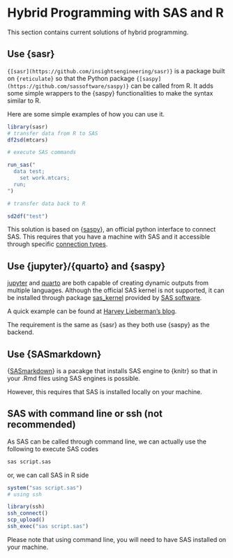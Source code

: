 # Hybrid Programming with SAS and R

This section contains current solutions of hybrid programming.

## Use {sasr}

`{[sasr](https://github.com/insightsengineering/sasr)}` is a package built on `{reticulate}` so that the Python package `{[saspy](https://github.com/sassoftware/saspy)}` can be called from R.
It adds some simple wrappers to the {saspy} functionalities to make the syntax similar to R.

Here are some simple examples of how you can use it.
```r
library(sasr)
# transfer data from R to SAS
df2sd(mtcars)

# execute SAS commands

run_sas("
  data test;
    set work.mtcars;
  run;
")

# transfer data back to R

sd2df("test")

```
This solution is based on {[saspy](https://github.com/sassoftware/saspy)}, an official python interface to connect SAS.
This requires that you have a machine with SAS and it accessible through specific [connection types](https://sassoftware.github.io/saspy/configuration.html).

## Use {jupyter}/{quarto} and {saspy}

[jupyter](http://www.jupyter.org/) and [quarto](https://quarto.org/) are both capable of creating dynamic outputs from multiple languages.
Although the official SAS kernel is not supported, it can be installed through package [sas_kernel](https://github.com/sassoftware/sas_kernel) provided by [SAS software](https://github.com/sassoftware).

A quick example can be found at [Harvey Lieberman's blog](https://www.harveyl888.com/post/2022-06-27-quarto_sas_01/).

The requirement is the same as {sasr} as they both use {saspy} as the backend.

## Use {SASmarkdown}

{[SASmarkdown](https://github.com/Hemken/SASmarkdown)} is a pacakge that installs SAS engine to {knitr} so that in your .Rmd files
using SAS engines is possible.

However, this requires that SAS is installed locally on your machine.

## SAS with command line or ssh (not recommended)

As SAS can be called through command line, we can actually use the following to execute SAS codes

```sh
sas script.sas
```

or, we can call SAS in R side

```r
system("sas script.sas")
# using ssh

library(ssh)
ssh_connect()
scp_upload()
ssh_exec("sas script.sas")
```

Please note that using command line, you will need to have SAS installed on your machine.